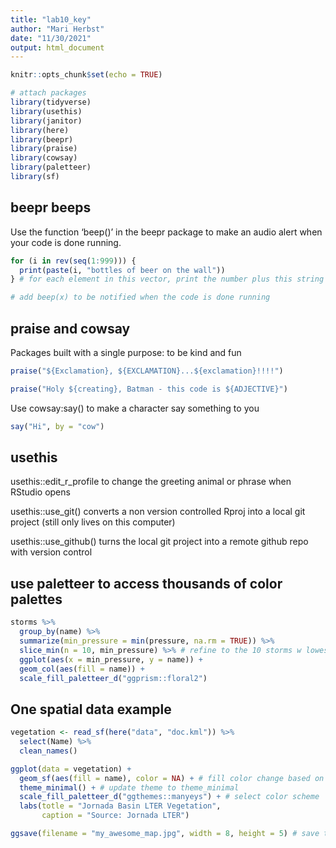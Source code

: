 ```yaml
---
title: "lab10_key"
author: "Mari Herbst"
date: "11/30/2021"
output: html_document
---
```


```r
knitr::opts_chunk$set(echo = TRUE)

# attach packages
library(tidyverse)
library(usethis)
library(janitor)
library(here)
library(beepr)
library(praise)
library(cowsay)
library(paletteer)
library(sf)
```

## beepr beeps

Use the function 'beep()' in the beepr package to make an audio alert when your code is done running.

```r
for (i in rev(seq(1:999))) {
  print(paste(i, "bottles of beer on the wall"))
} # for each element in this vector, print the number plus this string

# add beep(x) to be notified when the code is done running
```

## praise and cowsay

Packages built with a single purpose: to be kind and fun

```r
praise("${Exclamation}, ${EXCLAMATION}...${exclamation}!!!!")

praise("Holy ${creating}, Batman - this code is ${ADJECTIVE}")
```

Use cowsay:say() to make a character say something to you

```r
say("Hi", by = "cow")
```

## usethis

usethis::edit_r_profile to change the greeting animal or phrase when RStudio opens

usethis::use_git() converts a non version controlled Rproj into a local git project (still only lives on this computer)

usethis::use_github() turns the local git project into a remote github repo with version control

## use paletteer to access thousands of color palettes

```r
storms %>%
  group_by(name) %>%
  summarize(min_pressure = min(pressure, na.rm = TRUE)) %>%
  slice_min(n = 10, min_pressure) %>% # refine to the 10 storms w lowest pressure
  ggplot(aes(x = min_pressure, y = name)) +
  geom_col(aes(fill = name)) +
  scale_fill_paletteer_d("ggprism::floral2")
```

## One spatial data example

```r
vegetation <- read_sf(here("data", "doc.kml")) %>%
  select(Name) %>%
  clean_names()

ggplot(data = vegetation) +
  geom_sf(aes(fill = name), color = NA) + # fill color change based on dominant vegetation type, color of line to NA
  theme_minimal() + # update theme to theme_minimal
  scale_fill_paletteer_d("ggthemes::manyeys") + # select color scheme
  labs(totle = "Jornada Basin LTER Vegetation",
       caption = "Source: Jornada LTER")
```

```r
ggsave(filename = "my_awesome_map.jpg", width = 8, height = 5) # save the last created ggplot
```

